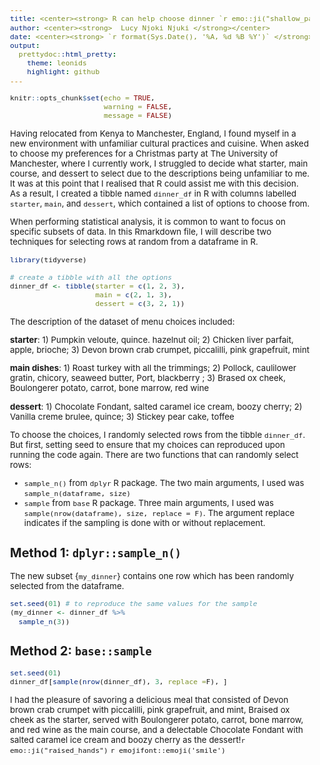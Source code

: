 ---
title: <center><strong> R can help choose dinner `r emo::ji("shallow_pan_of_food")``r emo::ji("sunglasses")` - An illustration  of randomly selecting rows of a dataframe </strong></center>
author: <center><strong>  Lucy Njoki Njuki </strong></center>
date: <center><strong> `r format(Sys.Date(), '%A, %d %B %Y')` </strong></center>
output:
  prettydoc::html_pretty:
    theme: leonids
    highlight: github
---

```{r setup, include=FALSE}
knitr::opts_chunk$set(echo = TRUE,
                      warning = FALSE,
                      message = FALSE)
```

<style type="text/css">
h1.title {
  font-size: 40px;
  color: DarkRed;
}

</style>

<style type="text/css">
  body{
  font-size: 10pt;
}
</style>


Having relocated from Kenya to Manchester, England, I found myself in a new environment with unfamiliar cultural practices and cuisine. When asked to choose my preferences for a Christmas party at The University of Manchester, where I currently work, I struggled to decide what starter, main course, and dessert to select due to the descriptions being unfamiliar to me. It was at this point that I realised that R could assist me with this decision. As a result, I created a tibble named `dinner_df` in R with columns labelled `starter`, `main`, and `dessert`, which contained a list of options to choose from.

When performing statistical analysis, it is common to want to focus on specific subsets of data. In this Rmarkdown file, I will describe two techniques for selecting rows at random from a dataframe in R.

```{r create_dataframe}
library(tidyverse)

# create a tibble with all the options
dinner_df <- tibble(starter = c(1, 2, 3),
                    main = c(2, 1, 3),
                    dessert = c(3, 2, 1))
```

The description of the dataset of menu choices included:

**starter**: 1) Pumpkin veloute, quince. hazelnut oil; 2) Chicken liver parfait, apple, brioche; 3) Devon brown crab crumpet, piccalilli, pink grapefruit, mint

**main dishes**: 1) Roast turkey with all the trimmings; 2) Pollock, caulilower gratin, chicory, seaweed butter, Port, blackberry ; 3) Brased ox cheek, Boulongerer potato, carrot, bone marrow, red wine

**dessert**: 1) Chocolate Fondant, salted caramel ice cream, boozy cherry; 2) Vanilla creme brulee, quince; 3) Stickey pear cake, toffee

To choose the choices, I randomly selected rows from the tibble `dinner_df`. But first, setting seed to ensure that my choices can reproduced upon running the code again. There are two functions that can randomly select rows: 

- `sample_n()` from `dplyr` R package. The two main arguments, I used was `sample_n(dataframe, size)`
- `sample` from `base` R package. Three main arguments, I used was `sample(nrow(dataframe), size, replace = F)`. The argument replace indicates if the sampling is done with or without replacement. 

## Method 1: `dplyr::sample_n()`

The new subset {`my_dinner`} contains one row which has been randomly selected from the dataframe.

```{r method1_using_dplr}
set.seed(01) # to reproduce the same values for the sample
(my_dinner <- dinner_df %>% 
  sample_n(3))
```

## Method 2: `base::sample`

```{r method2_using_baseR}
set.seed(01)
dinner_df[sample(nrow(dinner_df), 3, replace =F), ]
```

I had the pleasure of savoring a delicious meal that consisted of Devon brown crab crumpet with piccalilli, pink grapefruit, and mint, Braised ox cheek as the starter, served with Boulongerer potato, carrot, bone marrow, and red wine as the main course, and a delectable Chocolate Fondant with salted caramel ice cream and boozy cherry as the dessert!`r emo::ji("raised_hands")` `r emojifont::emoji('smile')`